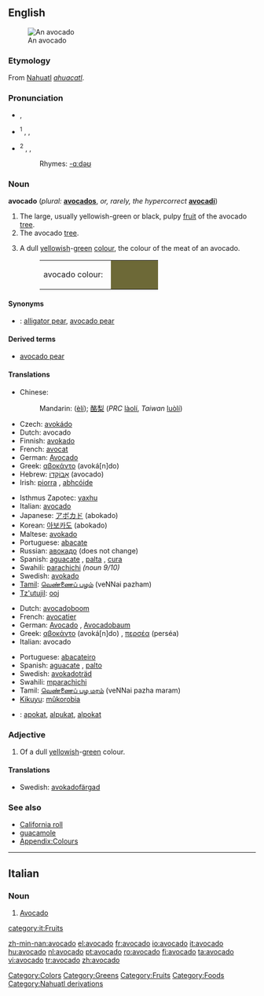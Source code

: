 {{see|Avocado}}
{{wikipedia}}
{{wikibooks|cookbook=avocado}}
==English==
[[Image:Avocado.jpeg|thumb|An avocado]]
===Etymology===
From [[Nahuatl]] ''[[ahuacatl]]''.

===Pronunciation===
* {{RP}} {{IPA|/ævəˈkɑːdəʊ/}}, {{SAMPA|/{v@"kA:d@U/}}
* {{US}}<sup>1</sup> {{enPR|ăvəkäʹdō}}, {{IPA|/ævəˈkɑdoʊ/}}, {{SAMPA|/{v@"kAdoU/}}
* {{US}}<sup>2</sup> {{enPR|ävəkäʹdō}}, {{IPA|/ɑvəˈkɑdoʊ/}}, {{SAMPA|/Av@"kAdoU/}}
*: Rhymes: [[Rhymes:English:-ɑːdəʊ|-ɑːdəʊ]]

===Noun===
'''avocado''' (''plural:'' '''[[avocados]]''', ''or, rarely, the hypercorrect'' '''[[avocadi]]''')

# The large, usually yellowish-green or black, pulpy [[fruit]] of the avocado [[tree]].
# The avocado [[tree]].
# {{colour}} A dull [[yellowish]]-[[green]] [[colour]], the colour of the meat of an avocado.
#:<table><tr><td>avocado colour: &nbsp;</td><td bgcolor="#6D6937" width="80">&nbsp; </td></tr></table>

====Synonyms====
* {{italbrac|fruit}}: [[alligator pear]], [[avocado pear]]

====Derived terms====
* [[avocado pear]]

====Translations====
{{trans-top|Type of fruit}}
* Chinese:
*: Mandarin: {{zh-ts|鱷梨|鳄梨}} ([[èlí]]); [[酪梨]] (''PRC'' [[làolí]], ''Taiwan'' [[luòlí]])
* Czech: [[avokádo]] {{n}}
* Dutch: avocado {{m}}
* Finnish: [[avokado]]
* French: [[avocat]] {{m}}
* German: [[Avocado]] {{f}}
* Greek: [[αβοκάντο]] (avoká[n]do) {{n}}
* Hebrew: [[אבוקדו|אָבוֹקָדוֹ]] (avocado) {{m}}
* Irish: [[piorra]] {{f}}, [[abhcóide]]
{{trans-mid}}
* Isthmus Zapotec: [[yaxhu]]
* Italian: [[#Italian|avocado]] {{m}}
* Japanese: [[アボカド]] (abokado)
* Korean: [[아보카도]] (abokado)
* Maltese: [[avokado]] {{m}}
* Portuguese: [[abacate]] {{m}}
* Russian: [[авокадо]] {{n}} (does not change)
* Spanish: [[aguacate]] {{m}}, [[palta]] {{f}}, [[cura]] {{f}} 
* Swahili: [[parachichi]] ''(noun 9/10)''
* Swedish: [[avokado]]
* [[Tamil]]: [[வெண்ணைப் பழம்]] (veNNai pazham)
* [[Tz'utujil]]: [[ooj]]
{{trans-bottom}}
{{trans-top|Type of tree}}
* Dutch: [[avocadoboom]] {{m}}
* French: [[avocatier]] {{m}}
* German: [[Avocado]] {{f}}, [[Avocadobaum]] {{m}}
* Greek: [[αβοκάντο]] (avoká[n]do) {{n}}, [[περσέα]] (perséa) {{m}}
* Italian: avocado {{m}}
{{trans-mid}}
* Portuguese: [[abacateiro]] {{m}}
* Spanish: [[aguacate]] {{m}}, [[palto]] {{m}} 
* Swedish: [[avokadoträd]] {{n}}
* Swahili: [[mparachichi]]
* Tamil: [[வெண்ணைப் பழ மரம்]] (veNNai pazha maram)
* [[Kikuyu]]: [[mûkorobia]]
{{trans-bottom}}
{{trans-top|Type of colour}}
{{trans-mid}}
{{trans-bottom}}
{{checktrans}}
<!--Remove this section once all of the translations below have been moved into the tables above.-->
{{trans-top|Translations to be checked}}
* {{ttbc|Indonesian}}: [[apokat]], [[alpukat]], [[alpokat]]
{{trans-mid}}
{{trans-bottom}}

===Adjective===
{{en-adj|-}}

# {{colour}} Of a dull [[yellowish]]-[[green]] colour.

====Translations====
{{trans-top|Avocado-coloured}}
{{trans-mid}}
* Swedish: [[avokadofärgad]]
{{trans-bottom}}

===See also===
* [[California roll]]
* [[guacamole]]
* [[Wiktionary_Appendix:Colours|Appendix:Colours]]

[[Category:Colors]]
[[Category:Greens]]
[[Category:Fruits]]
[[Category:Foods]]
[[Category:Nahuatl derivations]]
----

==Italian==

===Noun===
{{it-noun|avocad|m|o|i}}

# [[#English|Avocado]]

[[category:it:Fruits]]

[[zh-min-nan:avocado]]
[[el:avocado]]
[[fr:avocado]]
[[io:avocado]]
[[it:avocado]]
[[hu:avocado]]
[[nl:avocado]]
[[pt:avocado]]
[[ro:avocado]]
[[fi:avocado]]
[[ta:avocado]]
[[vi:avocado]]
[[tr:avocado]]
[[zh:avocado]]